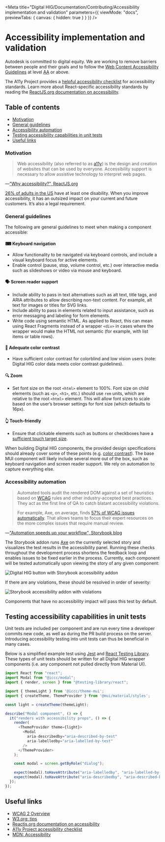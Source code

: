 
<Meta
  title="Digital HIG/Documentation/Contributing/Accessibility implementation and validation"
  parameters={{
    viewMode: "docs",
    previewTabs: {
      canvas: { hidden: true }
    }
  }}
/>

# Accessibility implementation and validation

Autodesk is committed to digital equity. We are working to remove barriers between people and their goals and to follow the [Web Content Accessibility Guidelines](https://www.w3.org/TR/WCAG20/) at level [AA](https://www.w3.org/WAI/WCAG21/Understanding/conformance#levels) or above.

The A11y Project provides a [helpful accessibility checklist](https://a11yproject.com/checklist/) for accessibility standards. Learn more about React-specific accessibility standards by reading the [ReactJS.org documentation on accessibility](https://reactjs.org/docs/accessibility.html).

## Table of contents

- [Motivation](#motivation)
- [General guidelines](#general-guidelines)
- [Accessibility automation](#accessibility-automation)
- [Testing accessibility capabilities in unit tests](#testing-accessibility-capabilities-in-unit-tests)
- [Useful links](#useful-links)

### Motivation

> Web accessibility (also referred to as [a11y](https://en.wiktionary.org/wiki/a11y)) is the design and creation of websites that can be used by everyone. Accessibility support is necessary to allow assistive technology to interpret web pages.

—["Why accessibility?", ReactJS.org](https://reactjs.org/docs/accessibility.html)

[26% of adults in the US](https://www.cdc.gov/ncbddd/disabilityandhealth/infographic-disability-impacts-all.html) have at least one disability. When you improve accessibility, it has an outsized impact on your current and future customers. It’s also a legal requirement.

### General guidelines

The following are general guidelines to meet when making a component accessible:

#### ⌨ Keyboard navigation

- Allow functionality to be navigated via keyboard controls, and include a visual keyboard focus for active elements.
- Enable control (pause, stop, volume control, etc.) over interactive media such as slideshows or video via mouse and keyboard.

#### 🗣 Screen reader support

- Include ability to pass in text alternatives such as alt text, title tags, and ARIA attributes to allow describing non-text content. For example, alt text for images or titles for SVG links.
- Include ability to pass in elements related to input assistance, such as error messaging and labeling for form elements.
- Write code using semantic HTML. As applied to React, this can mean using React Fragments instead of a wrapper `<div>` in cases where the wrapper would make the HTML not semantic (for example, with list items or table rows).

#### 🎨 Adequate color contrast

- Have sufficient color contrast for colorblind and low vision users (note: Digital HIG color data meets color contrast guidelines).

#### 🔍 Zoom

- Set font size on the root `<html>` element to 100%. Font size on child elements (such as `<p>`, `<h1>`, etc.) should use `rem` units, which are relative to the root `<html>` element. This will allow font sizes to scale based on the user’s browser settings for font size (which defaults to 16px).

#### 👆 Touch-friendly

- Ensure that clickable elements such as buttons or checkboxes have a [sufficient touch target size](https://www.w3.org/WAI/WCAG21/Understanding/target-size.html).

When building Digital HIG components, the provided design specifications should already cover some of these points (e.g. [color contrast](https://iccc.autodesk.com/color-accessibility/)). The base MUI component will likely include several more out of the box, such as keyboard navigation and screen reader support. We rely on automation to capture everything else.

### Accessibility automation

> Automated tools audit the rendered DOM against a set of heuristics based on [WCAG](https://www.w3.org/WAI/standards-guidelines/wcag/) rules and other industry-accepted best practices. They act as the first line of QA to catch blatant accessibility violations.
>
> For example, Axe, on average, finds [57% of WCAG issues automatically](https://www.deque.com/blog/automated-testing-study-identifies-57-percent-of-digital-accessibility-issues/). That allows teams to focus their expert resources on the more complex issues that require manual review.

—["Automation speeds up your workflow", Storybook blog](https://storybook.js.org/blog/accessibility-testing-with-storybook/)

The Storybook addon runs [Axe](https://www.deque.com/axe/) on the currently selected story and visualizes the test results in the accessibility panel. Running these checks throughout the development process shortens the feedback loop and enables issues to be fixed earlier in the process. Currently, each component will be tested automatically upon viewing the story of any given component:

![Digital HIG button with Storybook accessibility addon](./images/accessibility/001.png)

If there are any violations, these should be resolved in order of severity:

![Storybook accessibility addon with violations](./images/accessibility/002.png)

Components that have no accessibility impact will pass this test by default.

## Testing accessibility capabilities in unit tests

Unit tests are included per component and are run every time a developer commits new code, as well as during the PR build process on the server. Introducing accessibility testing into unit tests can thus be beneficial in many cases.

Below is a simplified example test using [Jest](https://jestjs.io/) and [React Testing Library](https://testing-library.com/docs/dom-testing-library/api-accessibility). These types of unit tests should be written for all Digital HIG wrapper components (i.e. any component not pulled directly from Material UI).

```javascript
import React from "react";
import Modal from "@iccc/modal";
import { render, screen } from "@testing-library/react";

import { themeLight } from '@iccc/theme-mui';
import { createTheme, ThemeProvider } from '@mui/material/styles';

const light = createTheme(themeLight);

describe("Modal component", () => {
  it("renders with accessibility props", () => {
    render(
      <ThemeProvider theme={light}>
        <Modal
          aria-describedby="aria-described-by-test"
          aria-labelledby="aria-labelled-by-test"
        />
      </ThemeProvider>
    );

    const modal = screen.getByRole("dialog");

    expect(modal).toHaveAttribute("aria-labelledby", "aria-labelled-by-test");
    expect(modal).toHaveAttribute("aria-describedby", "aria-described-by-test");
  });
});
```

## Useful links

- [WCAG 2 Overview](https://www.w3.org/WAI/standards-guidelines/wcag/)
- [W3.org: tips](https://www.w3.org/WAI/tips/developing/)
- [Reactjs.org documentation on accessibility](https://reactjs.org/docs/accessibility.html)
- [A11y Project accessibility checklist](https://a11yproject.com/checklist/)
- [MDN: Accessibility](https://developer.mozilla.org/en-US/docs/Web/Accessibility)
